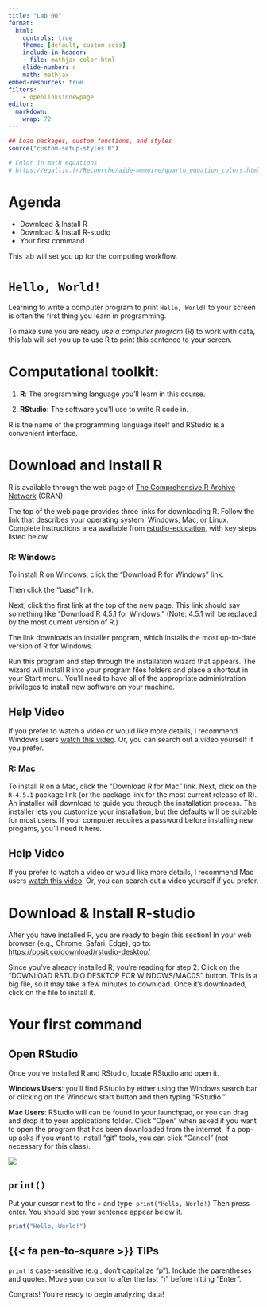 ```yaml
---
title: "Lab 00"
format:
  html:
    controls: true
    theme: [default, custom.scss]
    include-in-header:
    - file: mathjax-color.html
    slide-number: c
    math: mathjax
embed-resources: true
filters:
    - openlinksinnewpage
editor: 
  markdown: 
    wrap: 72
---
```


```r
## Load packages, custom functions, and styles
source("custom-setup-styles.R")

# Color in math equations
# https://egallic.fr/Recherche/aide-memoire/quarto_equation_colors.html#colors-in-equations-with-revealjs
```

# Agenda {data-menu-title="Agenda" background-image="images/calendar.png" background-size="100px" background-repeat="repeat"}

-   Download & Install R
-   Download & Install R-studio
-   Your first command

This lab will set you up for the computing workflow.

# `Hello, World!`

Learning to write a computer program to print `Hello, World!` to your
screen is often the first thing you learn in programming.

To make sure you are ready *use a computer program* (R) to work with
data, this lab will set you up to use R to print this sentence to your screen.

# Computational toolkit:

1.  **R**: The programming language you'll learn in this course.

2.  **RStudio**: The software you'll use to write R code in.

::: callout-note
R is the name of the programming language itself and RStudio is a
convenient interface.
:::

# Download and Install R

R is available through the web page of [The Comprehensive R Archive
Network](http://cran.r-project.org/) (CRAN).

The top of the web page provides three links for downloading R. Follow
the link that describes your operating system: Windows, Mac, or Linux.
Complete instructions area available from
[rstudio-education](https://rstudio-education.github.io/hopr/starting.html),
with key steps listed below.

### R: Windows

To install R on Windows, click the “Download R for Windows” link.

Then click the “base” link.

Next, click the first link at the top of the new page. This link should
say something like “Download R 4.5.1 for Windows.” (Note: 4.5.1 will be
replaced by the most current version of R.)

The link downloads an installer program, which installs the most
up-to-date version of R for Windows.

Run this program and step through the installation wizard that appears.
The wizard will install R into your program files folders and place a
shortcut in your Start menu. You’ll need to have all of the appropriate
administration privileges to install new software on your machine.

::: callout-note
## Help Video

If you prefer to watch a video or would like more details, 
I recommend Windows users 
[watch this video](https://www.youtube.com/watch?v=4AjFbJsNNb8). 
Or, you can search out a video yourself if you prefer.

:::

### R: Mac

To install R on a Mac, click the “Download R for Mac” link. Next, click
on the `R-4.5.1` package link (or the package link for the most current
release of R). An installer will download to guide you through the
installation process. The installer lets you customize your
installation, but the defaults will be suitable for most users. If your
computer requires a password before installing new progams, you’ll need
it here.

::: callout-note
## Help Video

If you prefer to watch a video or would like more details, 
I recommend Mac users 
[watch this video](https://www.youtube.com/watch?v=8NvvydRwxEI). 
Or, you can search out a video yourself if you prefer.

:::

# Download & Install R-studio

After you have installed R, you are ready to begin this section! 
In your web browser (e.g., Chrome, Safari, Edge), go to: 
[https://posit.co/download/rstudio-desktop/](https://posit.co/download/rstudio-desktop/)

Since you've already installed R, you're reading for step 2. 
Click on the "DOWNLOAD RSTUDIO DESKTOP FOR WINDOWS/MAC0S" button. 
This is a big file, so it may take a few minutes to download. 
Once it's downloaded, click on the file to install it. 

# Your first command

## Open RStudio

Once you've installed R and RStudio, locate RStudio and open it.

**Windows Users**: you'll find RStudio by either using the Windows search bar or 
clicking on the Windows start button and then typing "RStudio."

**Mac Users**: RStudio will can be found in your launchpad, 
or you can drag and drop it to your applications folder. Click "Open" when asked 
if you want to open the program that has been downloaded from the internet. 
If a pop-up asks if you want to install "git" tools, you can click "Cancel" 
(not necessary for this class).

![](images/00/RStudio&R.png)

## `print()`

Put your cursor next to the `>` and type: `print("Hello, World!)` 
Then press enter. You should see your sentence appear below it.

```r
print("Hello, World!")
```


::: {.callout-tip icon="false"}
## {{< fa pen-to-square >}} TIPs
`print` is case-sensitive (e.g., don't capitalize "p"). 
Include the parentheses and quotes. 
Move your cursor to after the last ")" before hitting "Enter". 
:::

Congrats! You're ready to begin analyzing data! 
